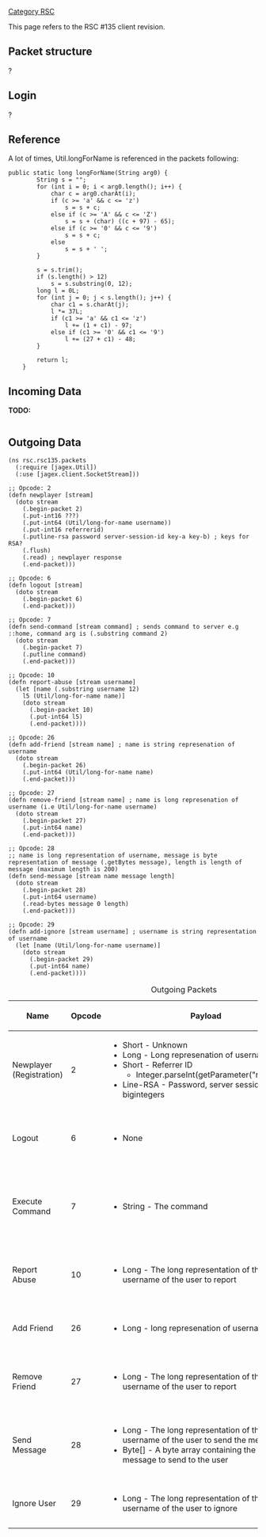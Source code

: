 [[Category RSC]]

This page refers to the RSC #135 client revision.


== '''Packet structure''' ==
?

== '''Login''' ==
?

=='''Reference'''==
A lot of times, Util.longForName is referenced in the packets following:
<pre>
public static long longForName(String arg0) {
		String s = "";
		for (int i = 0; i < arg0.length(); i++) {
			char c = arg0.charAt(i);
			if (c >= 'a' && c <= 'z')
				s = s + c;
			else if (c >= 'A' && c <= 'Z')
				s = s + (char) ((c + 97) - 65);
			else if (c >= '0' && c <= '9')
				s = s + c;
			else
				s = s + ' ';
		}

		s = s.trim();
		if (s.length() > 12)
			s = s.substring(0, 12);
		long l = 0L;
		for (int j = 0; j < s.length(); j++) {
			char c1 = s.charAt(j);
			l *= 37L;
			if (c1 >= 'a' && c1 <= 'z')
				l += (1 + c1) - 97;
			else if (c1 >= '0' && c1 <= '9')
				l += (27 + c1) - 48;
		}

		return l;
	}
</pre>

== '''Incoming Data''' ==
'''TODO:'''
<pre>
</pre>

== '''Outgoing Data''' ==
<pre>
(ns rsc.rsc135.packets
  (:require [jagex.Util])
  (:use [jagex.client.SocketStream]))

;; Opcode: 2
(defn newplayer [stream]
  (doto stream
    (.begin-packet 2)
    (.put-int16 ???)
    (.put-int64 (Util/long-for-name username))
    (.put-int16 referrerid)
    (.putline-rsa password server-session-id key-a key-b) ; keys for RSA?
    (.flush)
    (.read) ; newplayer response
    (.end-packet)))

;; Opcode: 6
(defn logout [stream]
  (doto stream
    (.begin-packet 6)
    (.end-packet)))

;; Opcode: 7
(defn send-command [stream command] ; sends command to server e.g ::home, command arg is (.substring command 2)
  (doto stream
    (.begin-packet 7)
    (.putline command)
    (.end-packet)))

;; Opcode: 10
(defn report-abuse [stream username]
  (let [name (.substring username 12)
	l5 (Util/long-for-name name)]
    (doto stream
      (.begin-packet 10)
      (.put-int64 l5)
      (.end-packet))))

;; Opcode: 26
(defn add-friend [stream name] ; name is string represenation of username
  (doto stream
    (.begin-packet 26)
    (.put-int64 (Util/long-for-name name)
    (.end-packet)))

;; Opcode: 27
(defn remove-friend [stream name] ; name is long represenation of username (i.e Util/long-for-name username)
  (doto stream
    (.begin-packet 27)
    (.put-int64 name)
    (.end-packet)))

;; Opcode: 28
;; name is long representation of username, message is byte representation of message (.getBytes message), length is length of message (maximum length is 200)
(defn send-message [stream name message length]
  (doto stream
    (.begin-packet 28)
    (.put-int64 username)
    (.read-bytes message 0 length)
    (.end-packet)))

;; Opcode: 29
(defn add-ignore [stream username] ; username is string representation of username
  (let [name (Util/long-for-name username)]
    (doto stream
      (.begin-packet 29)
      (.put-int64 name)
      (.end-packet))))
</pre>

{| class="wikitable"
|+ Outgoing Packets
|-
! Name
! Opcode
! Payload
! Description
|-
! Newplayer (Registration)
| 2 ||
* Short - Unknown
* Long - Long represenation of username
* Short - Referrer ID
** Integer.parseInt(getParameter("referrerid"));
* Line-RSA - Password, server session ID, bigintegers
| Registers a new user (probably not used in private servers)
|-
! Logout
| 6 ||
* None
| Sends the logout packet to the server
|-
! Execute Command
| 7 ||
* String - The command
| Sends a command to the server to be executed
|-
! Report Abuse
| 10 ||
* Long - The long representation of the username of the user to report
| Sends an abuse report to the server
|-
! Add Friend
| 26 ||
* Long - long represenation of username
| Adds a user to your friends list
|-
! Remove Friend
| 27 ||
* Long - The long representation of the username of the user to report
| Removes a user from your friends list
|-
! Send Message
| 28 ||
* Long - The long representation of the username of the user to send the message to
* Byte[] - A byte array containing the bytes of the message to send to the user
| Sends a message to the specified user
|-
! Ignore User
| 29 ||
* Long - The long representation of the username of the user to ignore
| Adds a user to your ignore list
|}